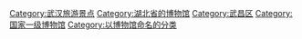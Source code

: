 {{catmore}}

[[Category:武汉旅游景点|Category:武汉旅游景点]]
[[Category:湖北省的博物馆|Category:湖北省的博物馆]]
[[Category:武昌区|Category:武昌区]]
[[Category:国家一级博物馆|Category:国家一级博物馆]]
[[Category:以博物馆命名的分类|Category:以博物馆命名的分类]]